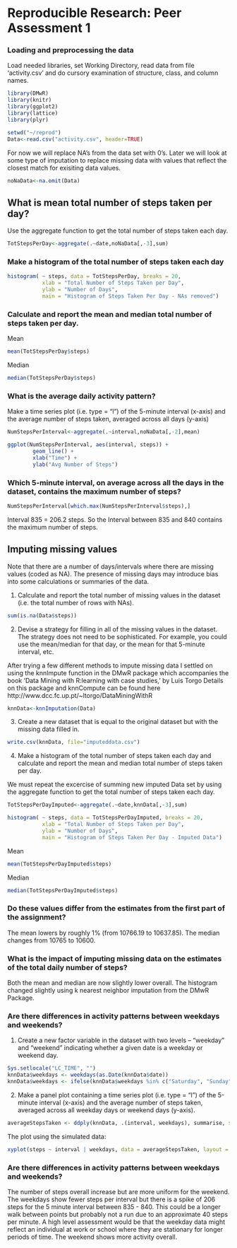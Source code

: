 # Reproducible Research: Peer Assessment 1


### Loading and preprocessing the data

Load needed libraries, set Working Directory, read data from file 'activity.csv' and
do cursory examination of structure, class, and column names.
```r
library(DMwR)
library(knitr)
library(ggplot2)
library(lattice)
library(plyr)

setwd("~/reprod")
Data<-read.csv("activity.csv", header=TRUE)
```
For now we will replace NA's from the data set with 0's. Later we will look at some type of imputation to replace missing data with values that reflect the closest match for exisiting data values.

```r
noNaData<-na.omit(Data)
```

## What is mean total number of steps taken per day?

Use the aggregate function to get the total number of steps taken each day.
```r
TotStepsPerDay<-aggregate(.~date,noNaData[,-3],sum)
```
### Make a histogram of the total number of steps taken each day
```r
histogram( ~ steps, data = TotStepsPerDay, breaks = 20,
           xlab = "Total Number of Steps Taken per Day",
           ylab = "Number of Days",
           main = "Histogram of Steps Taken Per Day - NAs removed")
```

### Calculate and report the mean and median total number of steps taken per day.

Mean
```r
mean(TotStepsPerDay$steps)
```
Median
```r
median(TotStepsPerDay$steps)
```
### What is the average daily activity pattern?

Make a time series plot (i.e. type = "l") of the 5-minute interval (x-axis) and the average number of steps taken, averaged across all days (y-axis)      
```r
NumStepsPerInterval<-aggregate(.~interval,noNaData[,-2],mean)
```

```r
ggplot(NumStepsPerInterval, aes(interval, steps)) + 
        geom_line() + 
        xlab("Time") + 
        ylab("Avg Number of Steps") 
```

### Which 5-minute interval, on average across all the days in the dataset, contains the maximum number of steps?
```r
NumStepsPerInterval[which.max(NumStepsPerInterval$steps),]
```

Interval 835 = 206.2 steps. So the Interval between 835 and 840 contains the maximum number of steps.

## Imputing missing values

Note that there are a number of days/intervals where there are missing values (coded as NA). The presence of missing days may introduce bias into some calculations or summaries of the data.

1. Calculate and report the total number of missing values in the dataset (i.e. the total number of rows with NAs).

```r
sum(is.na(Data$steps))
```

2. Devise a strategy for filling in all of the missing values in the dataset. The strategy does not need to be sophisticated. For example, you could use the mean/median for that day, or the mean for that 5-minute interval, etc.

After trying a few different methods to impute missing data I settled on using the knnImpute function in 
the DMwR package which accompanies the book 'Data Mining with R:learning with case studies,' by Luis Torgo
Details on this package and knnCompute can be found here http://www.dcc.fc.up.pt/~ltorgo/DataMiningWithR
```r
knnData<-knnImputation(Data)
```

3. Create a new dataset that is equal to the original dataset but with the missing data filled in.

```r
write.csv(knnData, file="imputeddata.csv")
```

4. Make a histogram of the total number of steps taken each day and calculate
and report the mean and median total number of steps taken per day.

We must repeat the excercise of summing new imputed Data set by using the 
aggregate function to get the total number of steps taken each day.

```r
TotStepsPerDayImputed<-aggregate(.~date,knnData[,-3],sum)
```

```r
histogram( ~ steps, data = TotStepsPerDayImputed, breaks = 20,
           xlab = "Total Number of Steps Taken per Day",
           ylab = "Number of Days",
           main = "Histogram of Steps Taken Per Day - Imputed Data")
```

Mean
```r
mean(TotStepsPerDayImputed$steps)
```

Median
```r
median(TotStepsPerDayImputed$steps)
```

### Do these values differ from the estimates from the first part of the assignment?

The mean lowers by roughly 1% (from 10766.19 to 10637.85). The median changes from 10765 to 10600.

### What is the impact of imputing missing data on the estimates of the total daily number of steps?

Both the mean and median are now slightly lower overall. The histogram changed slightly using k nearest neighbor imputation from the DMwR Package.  


### Are there differences in activity patterns between weekdays and weekends?

1. Create a new factor variable in the dataset with two levels – “weekday” and “weekend” indicating whether a given date is a weekday or weekend day.

```r
Sys.setlocale("LC_TIME", "") 
knnData$weekdays <- weekdays(as.Date(knnData$date))
knnData$weekdays <- ifelse(knnData$weekdays %in% c("Saturday", "Sunday"),"weekend", "weekday")
```

2. Make a panel plot containing a time series plot (i.e. type = "l") of the 5-minute interval (x-axis) and the average number of steps taken, averaged across all weekday days or weekend days (y-axis).

```r
averageStepsTaken <- ddply(knnData, .(interval, weekdays), summarise, steps=mean(steps))
```

The plot using the simulated data:
```r
xyplot(steps ~ interval | weekdays, data = averageStepsTaken, layout = c(1, 2), type="l", xlab = "Interval", ylab = "Number of steps")
```

### Are there differences in activity patterns between weekdays and weekends?

The number of steps overall increase but are more uniform for the weekend. The weekdays show fewer steps per interval but there is a spike of 206 steps for the 5 minute interval between 835 - 840. This could be a longer walk between points but probably not a run due to an approximate 40 steps per minute. A high level assessment would be that the weekday data might reflect an individual at work or school where they are stationary for longer periods of time. The weekend shows more activity overall.


